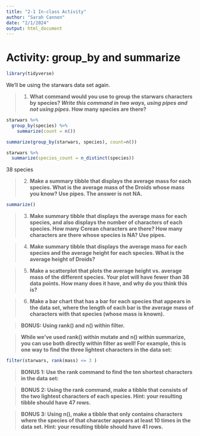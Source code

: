 ```yaml
---
title: "2-1 In-class Activity"
author: "Sarah Cannon"
date: "2/1/2024"
output: html_document
---
```


# Activity: group_by and summarize

```r
library(tidyverse)
```

We'll be using the starwars data set again. 

>1. **What command would you use to group the starwars characters by species? _Write this command in two ways, using pipes and not using pipes_. How many species are there? **

```r
starwars %>%
  group_by(species) %>%
    summarize(count = n())
```

```r
summarize(group_by(starwars, species), count=n())
```

```r
starwars %>%
  summarize(species_count = n_distinct(species))
```

38 species



>2. **Make a summary tibble that displays the average mass for each species. What is the average mass of the Droids whose mass you know? Use pipes. The answer is not NA. ** 

```r
summarize()
```



>3. **Make summary tibble that displays the average mass for each species, and also displays the number of characters of each species.  How many Cerean characters are there? How many characters are there whose species is NA? Use pipes.**



>4. **Make summary tibble that displays the average mass for each species and the average height for each species. What is the average height of Droids? **




>5. **Make a scatterplot that plots the average height vs. average mass of the different species. Your plot will have fewer than 38 data points.  How many does it have, and why do you think this is? **




> 6. **Make a bar chart that has a bar for each species that appears in the data set, where the length of each bar is the average mass of characters with that species (whose mass is known).**




> **BONUS: Using rank() and n() within filter.**

> **While we've used rank() within mutate and n() within summarize, you can use both directly within filter as well!  For example, this is one way to find the three lightest characters in the data set: **

```r
filter(starwars, rank(mass) <= 3 )
```

> **BONUS 1: Use the rank command to find the ten shortest characters in the data set: **




> **BONUS 2: Using the rank command, make a tibble that consists of the two lightest characters of each species. Hint: your resulting tibble should have 47 rows.**




> **BONUS 3: Using n(), make a tibble that only contains characters where the species of that character appears at least 10 times in the data set. Hint: your resulting tibble should have 41 rows.**





